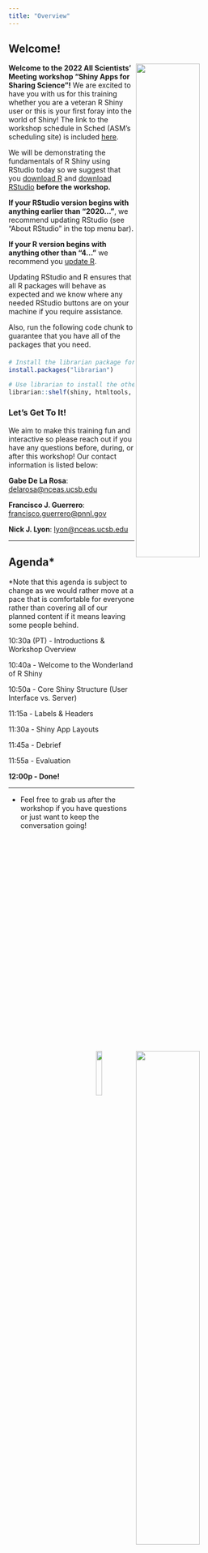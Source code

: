 ```yaml
---
title: "Overview"
---
```


## Welcome!

<img src="images/lter-logo-wide.png" align="right" width="50%"/>

<img src="images/nceas-logo-wide.png" align="right" width="50%"/>

**Welcome to the 2022 All Scientists' Meeting workshop "Shiny Apps for Sharing Science"!** We are excited to have you with us for this training whether you are a veteran R Shiny user or this is your first foray into the world of Shiny! The link to the workshop schedule in Sched (ASM's scheduling site) is included [here](https://2022lterasm.sched.com/event/13kyO/22x053-shiny-app-for-sharing-science).

<img src="images/r-shiny-hex.png" align="right" width="15%"/>

We will be demonstrating the fundamentals of R Shiny using RStudio today so we suggest that you [download R](https://www.r-project.org/) and [download RStudio](https://www.rstudio.com/products/rstudio/download/) **before the workshop.**

**If your RStudio version begins with anything earlier than "2020..."**, we recommend updating RStudio (see "About RStudio" in the top menu bar).

**If your R version begins with anything other than "4..."** we recommend you [update R](https://www.r-project.org/). 

Updating RStudio and R ensures that all R packages will behave as expected and we know where any needed RStudio buttons are on your machine if you require assistance.

Also, run the following code chunk to guarantee that you have all of the packages that you need.

:::callout-note
#### 
```r
# Install the librarian package for easy package downloading
install.packages("librarian")

# Use librarian to install the other packages that you need!
librarian::shelf(shiny, htmltools, tidyverse, leaflet, lter/lterdatasampler)
```
:::

### Let's Get To It!

We aim to make this training fun and interactive so please reach out if you have any questions before, during, or after this workshop! Our contact information is listed below:

**Gabe De La Rosa**: [delarosa\@nceas.ucsb.edu](mailto:delarosa@nceas.ucsb.edu){.email}

**Francisco J. Guerrero**: [francisco.guerrero\@pnnl.gov](mailto:francisco.guerrero@pnnl.gov){.email}

**Nick J. Lyon**: [lyon\@nceas.ucsb.edu](mailto:lyon@nceas.ucsb.edu){.email}

---

## Agenda*

\*Note that this agenda is subject to change as we would rather move at a pace that is comfortable for everyone rather than covering all of our planned content if it means leaving some people behind.

10:30a (PT) - Introductions & Workshop Overview

10:40a - Welcome to the Wonderland of R Shiny

10:50a - Core Shiny Structure (User Interface vs. Server)

11:15a - Labels & Headers

11:30a - Shiny App Layouts

11:45a - Debrief

11:55a - Evaluation

**12:00p - Done!**

--- 

- Feel free to grab us after the workshop if you have questions or just want to keep the conversation going!